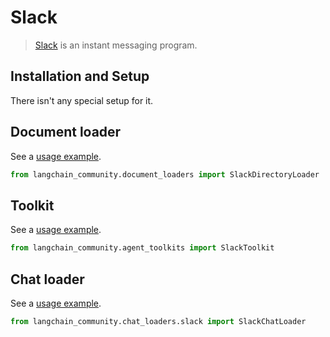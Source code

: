 # Slack

>[Slack](https://slack.com/) is an instant messaging program.

## Installation and Setup

There isn't any special setup for it.


## Document loader

See a [usage example](/oss/integrations/document_loaders/slack).

```python
from langchain_community.document_loaders import SlackDirectoryLoader
```

## Toolkit

See a [usage example](/oss/integrations/tools/slack).

```python
from langchain_community.agent_toolkits import SlackToolkit
```

## Chat loader

See a [usage example](/oss/integrations/chat_loaders/slack).

```python
from langchain_community.chat_loaders.slack import SlackChatLoader
```
